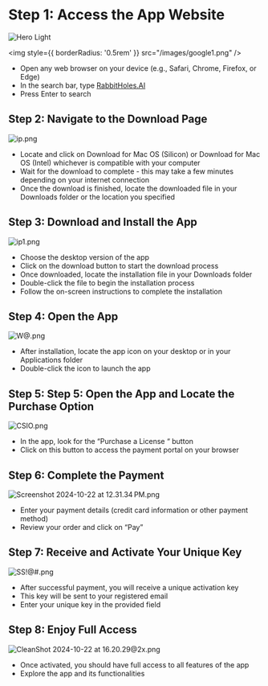 # Step 1:  Access the App Website

<img
  className="block dark:hidden"
  src="/images/intro1.png"
  alt="Hero Light"
/>

<img
  style={{ borderRadius: '0.5rem' }}
  src="/images/google1.png"
/>

- Open any web browser on your device (e.g., Safari, Chrome, Firefox, or Edge)
- In the search bar, type [RabbitHoles.AI](http://RabbitHoles.AI)
- Press Enter to search

## Step 2: Navigate to the Download Page

![ip.png](https://prod-files-secure.s3.us-west-2.amazonaws.com/953b4c50-29ab-4fca-aedf-c589f07d5485/0e692577-3abd-492f-a330-ea92acd86ae0/ip.png)

- Locate and click on Download for Mac OS (Silicon) or Download for Mac OS (Intel) whichever is compatible with your computer
- Wait for the download to complete - this may take a few minutes depending on your internet connection
- Once the download is finished, locate the downloaded file in your Downloads folder or the location you specified

## Step 3: Download and Install the App

![ip1.png](https://prod-files-secure.s3.us-west-2.amazonaws.com/953b4c50-29ab-4fca-aedf-c589f07d5485/0aab12a4-92c6-48ab-a826-7e035424e639/ip1.png)

- Choose the desktop version of the app
- Click on the download button to start the download process
- Once downloaded, locate the installation file in your Downloads folder
- Double-click the file to begin the installation process
- Follow the on-screen instructions to complete the installation

## Step 4: Open the App

![W@.png](https://prod-files-secure.s3.us-west-2.amazonaws.com/953b4c50-29ab-4fca-aedf-c589f07d5485/afcaf32b-7bca-4ed6-99dc-09b24592e217/W.png)

- After installation, locate the app icon on your desktop or in your Applications folder
- Double-click the icon to launch the app

## Step 5: Step 5: Open the App and Locate the Purchase Option

![CSIO.png](https://prod-files-secure.s3.us-west-2.amazonaws.com/953b4c50-29ab-4fca-aedf-c589f07d5485/ae653c25-2f93-498e-9e5f-7f8b507a7ead/CSIO.png)

- In the app, look for the “Purchase a License “ button
- Click on this button to access the payment portal on your browser

## Step 6: Complete the Payment

![Screenshot 2024-10-22 at 12.31.34 PM.png](https://prod-files-secure.s3.us-west-2.amazonaws.com/953b4c50-29ab-4fca-aedf-c589f07d5485/3a10988b-d9b7-4f9f-ba13-61cd5ed4d3f2/Screenshot_2024-10-22_at_12.31.34_PM.png)

- Enter your payment details (credit card information or other payment method)
- Review your order and click on “Pay”

## Step 7: Receive and Activate Your Unique Key

![SS!@#.png](https://prod-files-secure.s3.us-west-2.amazonaws.com/953b4c50-29ab-4fca-aedf-c589f07d5485/61ed08ea-181a-4784-8789-2454db6fe5a0/SS!.png)

- After successful payment, you will receive a unique activation key
- This key will be sent to your registered email
- Enter your unique key in the provided field

## Step 8: Enjoy Full Access

![CleanShot 2024-10-22 at 16.20.29@2x.png](https://prod-files-secure.s3.us-west-2.amazonaws.com/953b4c50-29ab-4fca-aedf-c589f07d5485/87aca80c-20c5-4976-a4e6-3a60b0e19f77/CleanShot_2024-10-22_at_16.20.292x.png)

- Once activated, you should have full access to all features of the app
- Explore the app and its functionalities